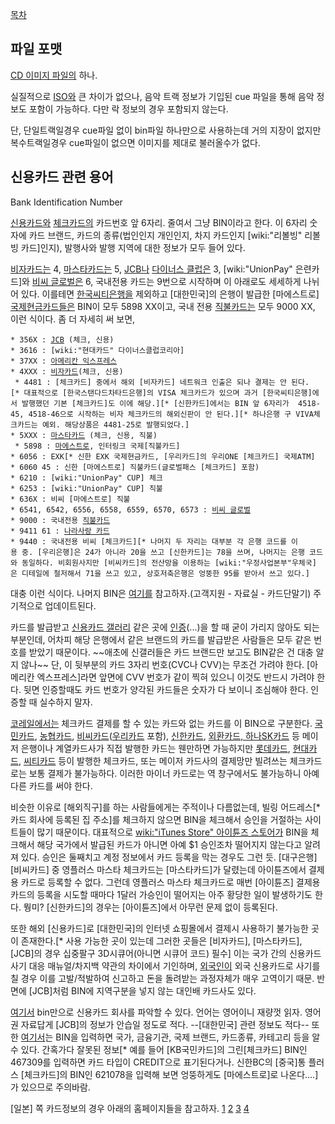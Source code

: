 [[목차]]
== 파일 포맷 ==
[[CD 이미지 파일]]의 하나.

실질적으로 [[ISO]]와 큰 차이가 없으나, 음악 트랙 정보가 기입된 cue 파일을 통해 음악 정보도 포함이 가능하다. 다만 락 정보의 경우 포함되지 않는다.

단, 단일트랙일경우 cue파일 없이 bin파일 하나만으로 사용하는데 거의 지장이 없지만 복수트랙일경우 cue파일이 없으면 이미지를 제대로 불러올수가 없다.

== 신용카드 관련 용어 ==
Bank Identification Number

[[신용카드]]와 [[체크카드]]의 카드번호 앞 6자리. 줄여서 그냥 BIN이라고 한다. 이 6자리 숫자에 카드 브랜드, 카드의 종류(법인인지 개인인지, 차지 카드인지 [wiki:"리볼빙" 리볼빙 카드]인지), 발행사와 발행 지역에 대한 정보가 모두 들어 있다.

[[비자카드]]는 4, [[마스타카드]]는 5, [[JCB]]나 [[다이너스 클럽]]은 3, [wiki:"UnionPay" 은련카드]와 [[비씨 글로벌]]은 6, 국내전용 카드는 9번으로 시작하며 이 아래로도 세세하게 나뉘어 있다. 이를테면 [[한국씨티은행]]을 제외하고 [대한민국]의 은행이 발급한 [마에스트로] [[국제현금카드]]들은 BIN이 모두 5898 XX이고, 국내 전용 [[직불카드]]는 모두 9000 XX, 이런 식이다. 좀 더 자세히 써 보면,

 * 356X : [[JCB]] (체크, 신용)
 * 3616 : [wiki:"현대카드" 다이너스클럽코리아]
 * 37XX : [[아메리칸 익스프레스]]
 * 4XXX : [[비자카드]](체크, 신용)
  * 4481 : [체크카드] 중에서 해외 [비자카드] 네트워크 인출은 되나 결제는 안 된다.[* 대표적으로 [한국스탠다드차타드은행]의 VISA 체크카드가 있으며 과거 [한국씨티은행]에서 발행했던 기본 [체크카드]도 이에 해당.][* [신한카드]에서는 BIN 앞 6자리가  4518-45, 4518-46으로 시작하는 비자 체크카드의 해외신판이 안 된다.][* 하나은행 구 VIVA체크카드는 예외. 해당상품은 4481-25로 발행되었다.]
 * 5XXX : [[마스타카드]] (체크, 신용, 직불)
  * 5898 : [[마에스트로]], 인터링크 국제[직불카드]
 * 6056 : EXK[* 신한 EXK 국제현금카드, [우리카드]의 우리ONE [체크카드] 국제ATM]
 * 6060 45 : 신한 [마에스트로] 직불카드(글로벌패스 [체크카드] 포함)
 * 6210 : [wiki:"UnionPay" CUP] 체크
 * 6253 : [wiki:"UnionPay" CUP] 직불
 * 636X : 비씨 [마에스트로] 직불
 * 6541, 6542, 6556, 6558, 6559, 6570, 6573 : [[비씨 글로벌]]
 * 9000 : 국내전용 [[직불카드]]
 * 9411 61 : [[나라사랑 카드]]
 * 9440 : 국내전용 비씨 [체크카드][* 나머지 두 자리는 대부분 각 은행 코드를 이용 중. [우리은행]은 24가 아니라 20을 쓰고 [신한카드]는 78을 쓰며, 나머지는 은행 코드와 동일하다. 비회원사지만 [비씨카드]의 전산망을 이용하는 [wiki:"우정사업본부"우체국]은 디테일에 철저해서 71을 쓰고 있고, 상호저축은행은 엉뚱한 95를 받아서 쓰고 있다.]

대충 이런 식이다. 나머지 BIN은 [https://www.kicc.co.kr/ 여기를] 참고하자.(고객지원 - 자료실 - 카드단말기) 주기적으로 업데이트된다.

카드를 발급받고 [[신용카드 갤러리]] 같은 곳에 [[인증]](...)을 할 때 굳이 가리지 않아도 되는 부분인데, 어차피 해당 은행에서 같은 브랜드의 카드를 발급받은 사람들은 모두 같은 번호를 받았기 때문이다. ~~애초에 신갤러들은 카드 브랜드만 보고도 BIN같은 건 대충 알지 않나~~ 단, 이 뒷부분의 카드 3자리 번호(CVC나 CVV)는 무조건 가려야 한다. [아메리칸 엑스프레스]라면 앞면에 CVV 번호가 같이 찍혀 있으니 이것도 반드시 가려야 한다. 뒷면 인증할때도 카드 번호가 양각된 카드들은 숫자가 다 보이니 조심해야 한다. 인증할 때 실수하지 말자.

[[코레일]]에서는 체크카드 결제를 할 수 있는 카드와 없는 카드를 이 BIN으로 구분한다. [[국민카드]], [[농협카드]], [[비씨카드]]([[우리카드]] 포함), [[신한카드]], [[하나카드|외환카드, 하나SK카드]] 등 메이저 은행이나 계열카드사가 직접 발행한 카드는 웬만하면 가능하지만 [[롯데카드]], [[현대카드]], [[한국씨티은행|씨티카드]] 등이 발행한 체크카드, 또는 메이저 카드사의 결제망만 빌려쓰는 체크카드로는 보통 결제가 불가능하다. 이러한 마이너 카드로는 역 창구에서도 불가능하니 아예 다른 카드를 써야 한다.

비슷한 이유로 [해외직구]를 하는 사람들에게는 주적이나 다름없는데, 빌링 어드레스[* 카드 회사에 등록된 집 주소]를 체크하지 않으면 BIN을 체크해서 승인을 거절하는 사이트들이 많기 때문이다. 대표적으로 [[wiki:"iTunes Store" 아이튠즈 스토어]]가 BIN을 체크해서 해당 국가에서 발급된 카드가 아니면 아예 $1 승인조차 떨어지지 않는다고 알려져 있다. 승인은 둘째치고 계정 정보에서 카드 등록을 막는 경우도 그런 듯. [대구은행] [비씨카드] 중 영플러스 마스타 체크카드는 [마스타카드]가 달렸는데 아이튠즈에서 결제용 카드로 등록할 수 없다. 그런데 영플러스 마스타 체크카드로 매번 [아이튠즈] 결제용 카드의 등록을 시도할 때마다 1달러 가승인이 떨어지는 아주 황당한 일이 발생하기도 한다. 뭥미? [신한카드]의 경우는 [아이튠즈]에서 아무런 문제 없이 등록된다.

또한 해외 [신용카드]로 [대한민국]의 인터넷 쇼핑몰에서 결제시 사용하기 불가능한 곳이 존재한다.[* 사용 가능한 곳이 있는데 그러한 곳들은 [비자카드], [마스타카드], [JCB]의 경우 십중팔구 3D시큐어(아니면 시큐어 코드) 필수] 이는 국가 간의 신용카드 사기 대응 매뉴얼/차지백 약관의 차이에서 기인하며, [[외국인]]이 외국 신용카드로 사기를 칠 경우 이를 고발/적발하여 신고하고 돈을 돌려받는 과정자체가 매우 고역이기 때문. 반면에 [JCB]처럼 BIN에 지역구분을 넣지 않는 대인배 카드사도 있다.

[https://www.bindb.com/bin-list.html 여기서] bin만으로 신용카드 회사를 파악할 수 있다. 언어는 영어이니 재량껏 읽자. 영어권 자료답게 [JCB]의 정보가 안습일 정도로 적다.  --[대한민국] 관련 정보도 적다-- 또한 [http://www.binlist.net/ 여기서]는 BIN을 입력하면 국가, 금융기관, 국제 브랜드, 카드종류, 카테고리 등을 알 수 있다. 간혹가다 잘못된 정보[* 예를 들어 [KB국민카드]의 그린[체크카드] BIN인 467309를 입력하면 카드 타입이 CREDIT으로 표기된다거나. 신한BC의 [중국]통 플러스 [체크카드]의 BIN인 621078을 입력해 보면 엉뚱하게도 [마에스트로]로 나온다....]가 있으므로 주의바람.

[일본] 쪽 카드정보의 경우 아래의 홈페이지들을 참고하자.
[http://melfina.org/wiki/?%A5%AF%A5%EC%A5%B8%A5%C3%A5%C8%A5%AB%A1%BC%A5%C9%C8%D6%B9%E6 1] [http://blogs.yahoo.co.jp/majesta1577573/677869.html 2] [http://dsktnk.sakura.ne.jp/mw/%E3%82%AF%E3%83%AC%E3%82%B8%E3%83%83%E3%83%88%E3%82%AB%E3%83%BC%E3%83%89/%E7%95%AA%E5%8F%B7%E4%B8%80%E8%A6%A7 3] [http://delicash.blog62.fc2.com/blog-entry-155.html 4]
